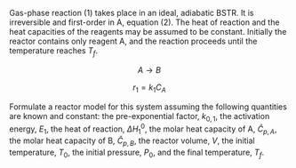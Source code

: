 
Gas-phase reaction (1) takes place in an ideal, adiabatic BSTR. It is irreversible and first-order in A, equation (2). The heat of reaction and the heat capacities of the reagents may be assumed to be constant. Initially the reactor contains only reagent A, and the reaction proceeds until the temperature reaches $T_f$.

$$
A \rightarrow B \tag{1}
$$

$$
r_1 = k_1 C_A \tag{2}
$$

Formulate a reactor model for this system assuming the following quantities are known and constant: the pre-exponential factor, $k_{0,1}$, the activation energy, $E_1$, the heat of reaction, $\Delta H^0_1$, the molar heat capacity of A, $\hat C_{p,A}$, the molar heat capacity of B, $\hat C_{p,B}$, the reactor volume, $V$, the initial temperature, $T_0$, the initial pressure, $P_0$, and the final temperature, $T_f$.
